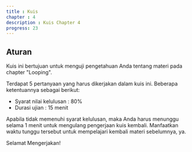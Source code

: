 ```yaml
---
title : Kuis
chapter : 4
description : Kuis Chapter 4
progress: 23
---
```


## Aturan

Kuis ini bertujuan untuk menguji pengetahuan Anda tentang materi pada chapter "Looping".

Terdapat 5 pertanyaan yang harus dikerjakan dalam kuis ini. Beberapa ketentuannya sebagai berikut:

- Syarat nilai kelulusan : 80%
- Durasi ujian : 15 menit

Apabila tidak memenuhi syarat kelulusan, maka Anda harus menunggu selama 1 menit untuk mengulang pengerjaan kuis kembali. Manfaatkan waktu tunggu tersebut untuk mempelajari kembali materi sebelumnya, ya.

Selamat Mengerjakan!

<StartQuizButton paramsId={4}/>
